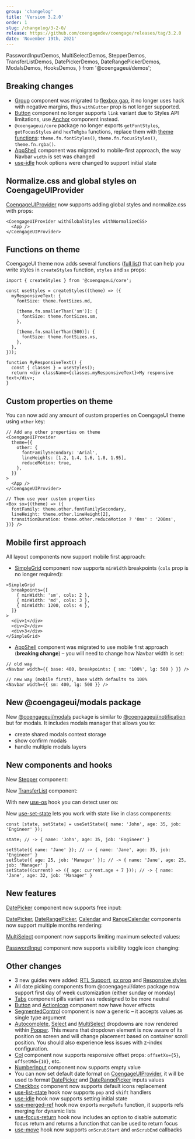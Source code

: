 ```yaml
---
group: 'changelog'
title: 'Version 3.2.0'
order: 1
slug: /changelog/3-2-0/
release: https://github.com/coengagedev/coengage/releases/tag/3.2.0
date: 'November 19th, 2021'
---
```


  PasswordInputDemos,
  MultiSelectDemos,
  StepperDemos,
  TransferListDemos,
  DatePickerDemos,
  DateRangePickerDemos,
  ModalsDemos,
  HooksDemos,
} from '@coengageui/demos';

## Breaking changes

- [Group](https://coengage.dev/core/group/) component was migrated to [flexbox gap](https://caniuse.com/flexbox-gap), it no longer uses hack with negative margins, thus `withGutter` prop is not longer supported.
- [Button](https://coengage.dev/core/button/) component no longer supports `link` variant due to Styles API limitations, use [Anchor](https://coengage.dev/core/anchor/) component instead.
- `@coengageui/core` package no longer exports `getFontStyles`, `getFocusStyles` and `hexToRgba` functions, replace them with [theme functions](https://coengage.dev/theming/functions/): `theme.fn.fontStyles()`, `theme.fn.focusStyles()`, `theme.fn.rgba()`.
- [AppShell](https://coengage.dev/core/app-shell/) component was migrated to mobile-first approach, the way Navbar `width` is set was changed
- [use-idle](https://coengage.dev/hooks/use-idle/) hook options were changed to support initial state

## Normalize.css and global styles on CoengageUIProvider

[CoengageUIProvider](https://coengage.dev/theming/coengageui-provider/) now supports adding global styles and normalize.css
with props:

```tsx
<CoengageUIProvider withGlobalStyles withNormalizeCSS>
  <App />
</CoengageUIProvider>
```

## Functions on theme

CoengageUI theme now adds several functions ([full list](https://coengage.dev/theming/functions/)) that can help you
write styles in `createStyles` function, `styles` and `sx` props:

```tsx
import { createStyles } from '@coengageui/core';

const useStyles = createStyles((theme) => ({
  myResponsiveText: {
    fontSize: theme.fontSizes.md,

    [theme.fn.smallerThan('sm')]: {
      fontSize: theme.fontSizes.sm,
    },

    [theme.fn.smallerThan(500)]: {
      fontSize: theme.fontSizes.xs,
    },
  },
}));

function MyResponsiveText() {
  const { classes } = useStyles();
  return <div className={classes.myResponsiveText}>My responsive text</div>;
}
```

## Custom properties on theme

You can now add any amount of custom properties on CoengageUI theme using `other` key:

```tsx
// Add any other properties on theme
<CoengageUIProvider
  theme={{
    other: {
      fontFamilySecondary: 'Arial',
      lineHeights: [1.2, 1.4, 1.6, 1.8, 1.95],
      reduceMotion: true,
    },
  }}
>
  <App />
</CoengageUIProvider>

// Then use your custom properties
<Box sx={(theme) => ({
  fontFamily: theme.other.fontFamilySecondary,
  lineHeight: theme.other.lineHeight[2],
  transitionDuration: theme.other.reduceMotion ? '0ms' : '200ms',
})} />
```

## Mobile first approach

All layout components now support mobile first approach:

- [SimpleGrid](https://coengage.dev/core/simple-grid/) component now supports `minWidth` breakpoints (`cols` prop is no longer required):

```tsx
<SimpleGrid
  breakpoints={[
    { minWidth: 'sm', cols: 2 },
    { minWidth: 'md', cols: 3 },
    { minWidth: 1200, cols: 4 },
  ]}
>
  <div>1</div>
  <div>2</div>
  <div>3</div>
</SimpleGrid>
```

- [AppShell](https://coengage.dev/core/app-shell/) component was migrated to use mobile first approach (**breaking change**) – you will need to change how Navbar width is set:

```tsx
// old way
<Navbar width={{ base: 400, breakpoints: { sm: '100%', lg: 500 } }} />

// new way (mobile first), base width defaults to 100%
<Navbar width={{ sm: 400, lg: 500 }} />
```

## New @coengageui/modals package

New [@coengageui/modals](https://coengage.dev/others/modals/) package is similar to [@coengageui/notification](https://coengage.dev/others/notifications/) but for modals.
It includes modals manager that allows you to:

- create shared modals context storage
- show confirm modals
- handle multiple modals layers

<Demo data={ModalsDemos.confirmCustomize} />

## New components and hooks

New [Stepper](https://coengage.dev/core/stepper/) component:

<Demo data={StepperDemos.usage} />

New [TransferList](https://coengage.dev/core/transfer-list/) component:

<Demo data={TransferListDemos.usage} />

With new [use-os](https://coengage.dev/hooks/use-os/) hook you can detect user os:

<Demo data={HooksDemos.useOsDemo} />

New [use-set-state](https://coengage.dev/hooks/use-set-state/) lets you work with state like in class components:

```tsx
const [state, setState] = useSetState({ name: 'John', age: 35, job: 'Engineer' });

state; // -> { name: 'John', age: 35, job: 'Engineer' }

setState({ name: 'Jane' }); // -> { name: 'Jane', age: 35, job: 'Engineer' }
setState({ age: 25, job: 'Manager' }); // -> { name: 'Jane', age: 25, job: 'Manager' }
setState((current) => ({ age: current.age + 7 })); // -> { name: 'Jane', age: 32, job: 'Manager' }
```

## New features

[DatePicker](https://coengage.dev/dates/date-picker/) component now supports free input:

<Demo data={DatePickerDemos.freeInput} />

[DatePicker](https://coengage.dev/dates/date-picker/), [DateRangePicker](https://coengage.dev/dates/date-picker/), [Calendar](https://coengage.dev/dates/calendar/) and [RangeCalendar](https://coengage.dev/dates/calendar/)
components now support multiple months rendering:

<Demo data={DateRangePickerDemos.multipleMonths} />

[MultiSelect](https://coengage.dev/core/multi-select/) component now supports limiting maximum selected values:

<Demo data={MultiSelectDemos.maxSelectedValues} />

[PasswordInput](https://coengage.dev/core/password-input/) component now supports visibility toggle icon changing:

<Demo data={PasswordInputDemos.visibilityIcon} />

## Other changes

- 3 new guides were added: [RTL Support](https://coengage.dev/theming/rtl/), [sx prop](https://coengage.dev/theming/sx/) and [Responsive styles](https://coengage.dev/theming/responsive/)
- All date picking components from @coengageui/dates package now support first day of week customization (either sunday or monday)
- [Tabs](https://coengage.dev/core/tabs/) component pills variant was redesigned to be more neutral
- [Button](https://coengage.dev/core/button/) and [ActionIcon](https://coengage.dev/core/action-icon/) component now have hover effects
- [SegmentedControl](https://coengage.dev/core/segmented-control/) component is now a generic – it accepts values as single type argument
- [Autocomplete](https://coengage.dev/core/autocomplete/), [Select](https://coengage.dev/core/select/) and [MultiSelect](https://coengage.dev/core/multi-select/) dropdowns are now rendered within [Popper](https://coengage.dev/core/popper/). This means that dropdown element is now aware of its position on screen and will change placement based on container scroll position. You should also experience less issues with z-index configuration.
- [Col](https://coengage.dev/core/grid/) component now supports responsive offset props: `offsetXs={5}`, `offsetMd={10}`, etc.
- [NumberInput](https://coengage.dev/core/number-input/) component now supports empty value
- You can now set default date format on [CoengageUIProvider](https://coengage.dev/theming/coengageui-provider/), it will be used to format [DatePicker](https://coengage.dev/dates/date-picker/) and [DateRangePicker](https://coengage.dev/dates/date-picker/) inputs values
- [Checkbox](https://coengage.dev/core/checkbox/#replace-icon) component now supports default icons replacement
- [use-list-state](https://coengage.dev/hooks/use-list-state/) hook now supports `pop` and `shift` handlers
- [use-idle](https://coengage.dev/hooks/use-idle/) hook now supports setting initial state
- [use-merged-ref](https://coengage.dev/hooks/use-merged-ref/#mergerefs-function) hook now exports `mergeRefs` function, it supports refs merging for dynamic lists
- [use-focus-return](https://coengage.dev/hooks/use-focus-return/) hook now includes an option to disable automatic focus return and returns a function that can be used to return focus
- [use-move](https://coengage.dev/hooks/use-move/) hook now supports `onScrubStart` and `onScrubEnd` callbacks
